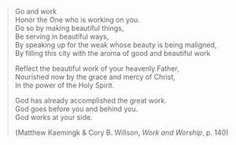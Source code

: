 > Go and work\
> Honor the One who is working on you.\
> Do so by making beautiful things,\
> Be serving in beautiful ways,\
> By speaking up for the weak whose beauty is being maligned,\
> By filling this city with the aroma of good and beautiful work
>
> Reflect the beautiful work of your heavenly Father,\
> Nourished now by the grace and mercy of Christ,\
> In the power of the Holy Spirit.
>
> God has already accomplished the great work.\
> God goes before you and behind you.\
> God works at your side.
>
> (Matthew Kaemingk & Cory B. Willson, *Work and Worship*, p. 140)
